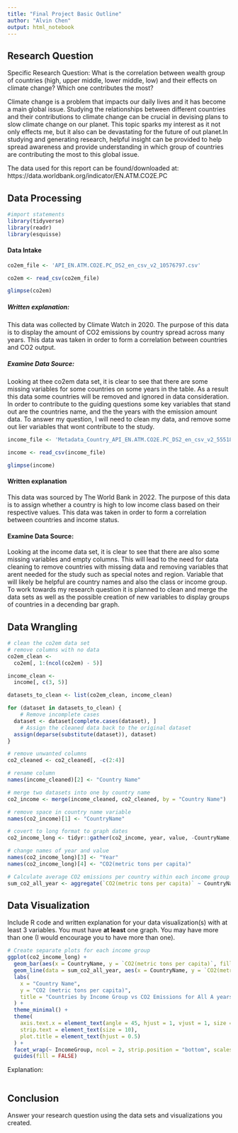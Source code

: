 ```yaml
---
title: "Final Project Basic Outline"
author: "Alvin Chen"
output: html_notebook
---
```


## Research Question 

Specific Research Question: What is the correlation between wealth group of countries (high, upper middle, lower middle, low) and their effects on climate change? Which one contributes the most?

Climate change is a problem that impacts our daily lives and it has become a main global issue. Studying the relationships between different countries and their contributions to climate change can be crucial in devising plans to slow climate change on our planet. This topic sparks my interest as it not only effects me, but it also
can be devastating for the future of out planet.In studying and generating research, helpful insight can be provided to help spread awareness and provide understanding in which group of countries are contributing the most to this global issue. 

The data used for this report can be found/downloaded at: https://data.worldbank.org/indicator/EN.ATM.CO2E.PC 

## Data Processing 

```r
#import statements
library(tidyverse) 
library(readr)
library(esquisse)
```

#### Data Intake 

```r
co2em_file <- 'API_EN.ATM.CO2E.PC_DS2_en_csv_v2_10576797.csv'

co2em <- read_csv(co2em_file)

glimpse(co2em)
```
##### Written explanation: 
This data was collected by Climate Watch in 2020. The purpose of this data is to display the amount of CO2 emissions by country spread across many years. This data was taken in order to form a correlation between countries and CO2 output.

##### Examine Data Source:
Looking at thee co2em data set, it is clear to see that there are some missing variables for some countries on some years in the table. As a result this data some countries will be removed and ignored in data consideration. In order to contribute to the guiding questions some key variables that stand out are the countries name, and the the years with the emission amount data. To answer my question, I will need to clean my data, and remove some out lier variables that wont contribute to the study.

```r
income_file <- 'Metadata_Country_API_EN.ATM.CO2E.PC_DS2_en_csv_v2_5551837.csv'

income <- read_csv(income_file)

glimpse(income)
```

#### Written explanation
This data was sourced by The World Bank in 2022. The purpose of this data is to assign whether a country is high to low income class based on their respective values. This data was taken in order to form a correlation between countries and income status.

#### Examine Data Source:
Looking at the income data set, it is clear to see that there are also some missing variables and empty columns. This will lead to the need for data cleaning to remove countries with missing data and removing variables that arent needed for the study such as special notes and region. Variable that will likely be helpful are country names and also the class or income group. To work towards my research question it is planned to clean and merge the data sets as well as the possible creation of new variables to display groups of countries in a decending bar graph. 


## Data Wrangling 

```r
# clean the co2em data set
# remove columns with no data
co2em_clean <- 
  co2em[, 1:(ncol(co2em) - 5)]

income_clean <- 
  income[, c(3, 5)]

datasets_to_clean <- list(co2em_clean, income_clean)

for (dataset in datasets_to_clean) {
    # Remove incomplete cases
  dataset <- dataset[complete.cases(dataset), ]
    # Assign the cleaned data back to the original dataset
  assign(deparse(substitute(dataset)), dataset)
}

# remove unwanted columns 
co2_cleaned <- co2_cleaned[, -c(2:4)]

# rename column
names(income_cleaned)[2] <- "Country Name"
```

```r
# merge two datasets into one by country name
co2_income <- merge(income_cleaned, co2_cleaned, by = "Country Name")

# remove space in country name variable
names(co2_income)[1] <- "CountryName"

# covert to long format to graph dates
co2_income_long <- tidyr::gather(co2_income, year, value, -CountryName, -IncomeGroup)

# change names of year and value 
names(co2_income_long)[3] <- "Year"
names(co2_income_long)[4] <- "CO2(metric tons per capita)"
```

```r
# Calculate average CO2 emissions per country within each income group
sum_co2_all_year <- aggregate(`CO2(metric tons per capita)` ~ CountryName + IncomeGroup, co2_income_long, sum)
```

## Data Visualization

Include R code and written explanation for your data visualization(s) with at least 3 variables. You must have **at least** one graph. You may have more than one (I would encourage you to have more than one). 
```r
# Create separate plots for each income group
ggplot(co2_income_long) +
  geom_bar(aes(x = CountryName, y = `CO2(metric tons per capita)`, fill = IncomeGroup), stat = "identity") +
  geom_line(data = sum_co2_all_year, aes(x = CountryName, y = `CO2(metric tons per capita)`, color = IncomeGroup, group = IncomeGroup), show.legend = FALSE) +
  labs(
    x = "Country Name",
    y = "CO2 (metric tons per capita)",
    title = "Countries by Income Group vs CO2 Emissions for All A years"
  ) +
  theme_minimal() +
  theme(
    axis.text.x = element_text(angle = 45, hjust = 1, vjust = 1, size = 5),
    strip.text = element_text(size = 10),
    plot.title = element_text(hjust = 0.5)
  ) +
  facet_wrap(~ IncomeGroup, ncol = 2, strip.position = "bottom", scales = "free_x") +
  guides(fill = FALSE)
```
Explanation: 

```r

```

## Conclusion

Answer your research question using the data sets and visualizations you created. 
